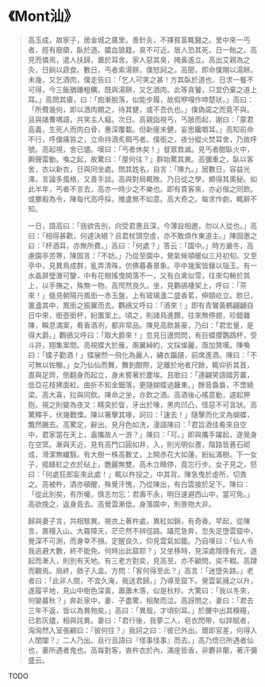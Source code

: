 # 《Mont汕》

> 高玉成，故家子，居金城之廣里。善針灸，不擇貧富輒醫之。里中來一丐者，脛有廢瘡，臥於道。膿血狼籍，臭不可近。居人恐其死，日一飴之。高見而憐焉，遣人扶歸，置於耳舍。家人惡其臭，掩鼻遙立。高出艾親為之灸，日餉以蔬食。數日，丐者索湯餅，僕怒訶之。高聞，即命僕賜以湯餅。未幾，又乞酒肉，僕走告曰：「乞人可笑之甚！方其臥於道也，日求一餐不可得，今三飯猶嫌粗糲，既與湯餅，又乞酒肉。此等貪饕，只宜仍棄之道上耳。」高問其瘡，曰：「痂漸脫落，似能步履，故假咿嘎作呻楚狀。」高曰：「所費幾何，即以酒肉饋之，待其健，或不吾仇也。」僕偽諾之而竟不與。且與諸曹喁語，共笑主人癡。次日。高親詣視丐，丐跛而起，謝曰：「蒙君高義，生死人而肉白骨，惠深覆載。但新瘥未健，妄思饞嚼耳。」高知前命不行，呼僕痛笞之，立命持酒炙餌丐者。僕銜之，夜分縱火焚耳舍，乃故呼號。高起視，舍已燼。嘆曰：「丐者休矣！」督眾救滅。見丐者酣臥火中，齁聲雷動。喚之起，故驚曰：「屋何往？」群始驚其異。高彌重之，臥以客舍，衣以新衣，日與同坐處。問其姓名，自言：「陳九。」居數日，容益光澤。言論多風格，又善手談。高與對局輒敗。乃日從之學，頗得其奧秘。如此半年，丐者不言去，高亦一時少之不樂也。即有貴客來，亦必偕之同飲。或擲骰為令，陳每代高呼採，雉盧無不如意。高大奇之。每求作劇，輒辭不知。
>
> 一日，語高曰：「我欲告別，向受君惠且深，今薄設相邀，勿以人從也。」高曰：「相得甚歡，何遽決絕？且君杖頭空虛，亦不敢煩作東道主。」陳固邀之曰：「杯酒耳，亦無所費。」高曰：「何處？」答云：「園中。」時方嚴冬，高慮園亭苦寒，陳固言：「不妨。」乃從至園中，覺氣候頓暖似三月初旬。又至亭中，見異鳥成群，亂弄清咮，仿佛暮春景象。亭中幾案皆鑲以瑙玉。有一水晶屏瑩澈可鑒，中有花樹搖曳開落不一，又有白禽似雪，往來勾輈於其上，以手撫之，殊無一物。高愕然良久。坐，見鸜鵒棲架上，呼曰：「茶來！」俄見朝陽丹鳳銜一赤玉盤，上有玻璃盞二盛香茗，伸頸屹立。飲已，置盞其中，鳳銜之振翼而去。鸜鵒又呼曰：「酒來！」即有青鸞黃鶴翩翩自日中來，銜壺銜杯，紛置案上。頃之，則諸鳥進饌，往來無停翅，珍錯雜陳，瞬息滿案，肴香酒冽，都非常品。陳見高飲甚豪，乃曰：「君宏量，是得大爵。」鸜鵒又呼曰：「取大爵來！」忽見日邊閃閃，有巨蝶攖鸚鵡杯，受斗許，翔集案間。高視蝶大於雁，兩翼綽約，文採燦麗，亟加贊嘆。陳喚曰：「蝶子勸酒！」蝶展然一飛化為麗人，繡衣蹁躚，前席進酒。陳曰：「不可無以佐觴。」女乃仙仙而舞，舞到酣際，足離於地者尺餘，輒仰折其首，直與足齊，倒翻身而起立，身未嘗著於塵埃。且歌曰：「連翩笑語踏芳叢，低亞花枝拂面紅。曲折不知金鈿落，更隨蝴蝶過籬東。」餘音裊裊，不啻繞梁。高大喜，拉與同飲。陳命之坐，亦飲之酒。高酒後心搖意動，遽起狎抱，視之則變為夜叉：睛突於眥，牙出於喙，黑肉凹凸，怪惡不可言狀。高驚釋手，伏幾戰慄。陳以箸擊其喙，訶曰：「速去！」隨擊而化叉為蝴蝶，飄然颺去。高驚定，辭出。見月色如洗，漫語陳曰：「君旨酒佳肴來自空中，君家當在天上，盍攜故人一游？」陳曰：「可。」即與攜手躍起，遂覺身在空冥。漸與天近，見有高門口圓如井，入，則光明似晝，階路皆蒼石砌成，滑潔無纖翳。有大樹一株高數丈，上開赤花大如蓮，紛紜滿樹。下一女子，搗絳紅之衣於砧上，艷麗無雙。高木立睛停，竟忘行步。女子見之，怒曰：「何處狂郎妄來此處！」輒以杵投之，中其背。陳急曳於虛所，切責之。高被杵，酒亦頓醒，殊覺汗愧，乃從陳出，有白雲接於足下。陳曰：「從此別矣，有所囑，慎志勿忘：君壽不永，明日速避西山中，當可免。」高欲挽之，返身竟去。高覺雲漸低，身落園中，則景物大非。
>
> 歸與妻子言，共相駭異。視衣上著杵處，異紅如錦，有奇香。早起，從陳言，裹糧入山。大霧障天，茫茫然不辨徑路。躡荒急奔，忽失足墮雲窟中，覺深不可測，而身幸不損。定醒良久，仰見雲氣如籠。乃自嘆曰：「仙人令我逃避大數，終不能免。何時出此窟耶？」又坐移時，見深處隱隱有光，遂起而漸入，則別有天地。有三老方對奕，見高至，亦不顧問，奕不輟。高蹲而觀焉。局終，斂子入盒。方問：「客何得至此？」高言：「迷墮失路。」老者曰：「此非人間，不宜久淹，我送君歸。」乃導至窟下。覺雲氣擁之以升，遂履平地，見山中樹色深黃，蕭蕭木落，似是秋杪。大驚曰：「我以冬來，何變暮秋？」奔赴家中，妻、子盡驚，相聚而泣。高訝問之，妻曰：「君去三年不返，皆以為異物矣。」高曰：「異哉，才頃刻耳。」於腰中出其糗糧，已若灰燼，相與詫異。妻曰：「君行後，我夢二人，皂衣閃帶，似誶賦者，洶洶然入室張顧曰：『彼何往？』我訶之曰：『彼已外出。爾即官差，何得入人閨闥？』二人乃出。且行且語曰『怪事怪事』而去。」高乃悟已所遇者仙也，妻所遇者鬼也。高每對客，衷杵衣於內，滿座皆香，非麝非蘭，著汗彌盛云。

TODO
